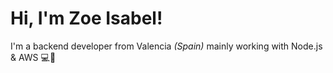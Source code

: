 # Hi, I'm Zoe Isabel!

I'm a backend developer from Valencia *(Spain)* mainly working with Node.js & AWS 💻🧪
